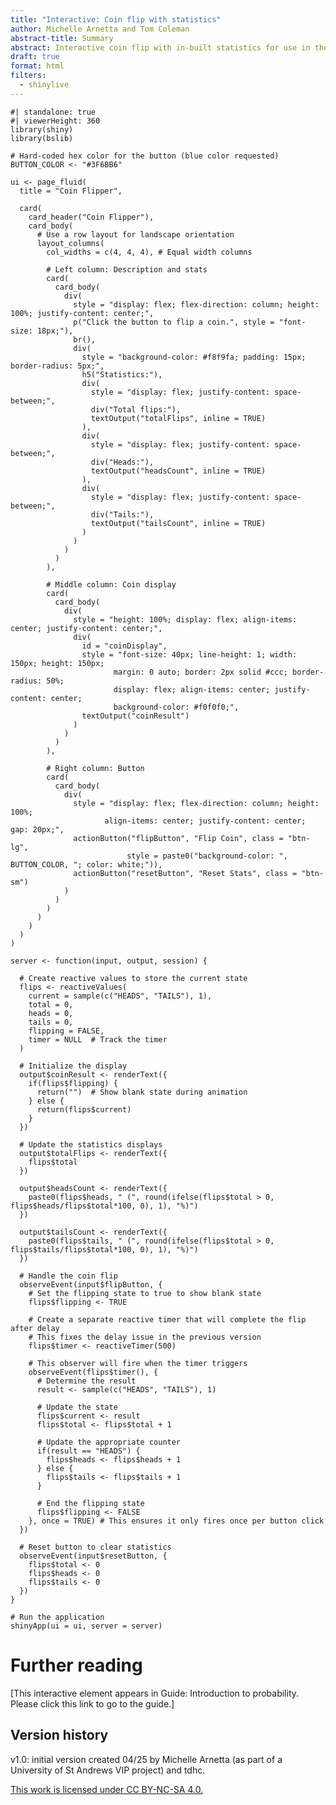 ```yaml
---
title: "Interactive: Coin flip with statistics"
author: Michelle Arnetta and Tom Coleman
abstract-title: Summary
abstract: Interactive coin flip with in-built statistics for use in the guide on introduction to probability.
draft: true
format: html
filters:
  - shinylive
---
```



```shinylive-r
#| standalone: true
#| viewerHeight: 360
library(shiny)
library(bslib)

# Hard-coded hex color for the button (blue color requested)
BUTTON_COLOR <- "#3F6BB6"

ui <- page_fluid(
  title = "Coin Flipper",
  
  card(
    card_header("Coin Flipper"),
    card_body(
      # Use a row layout for landscape orientation
      layout_columns(
        col_widths = c(4, 4, 4), # Equal width columns
        
        # Left column: Description and stats
        card(
          card_body(
            div(
              style = "display: flex; flex-direction: column; height: 100%; justify-content: center;",
              p("Click the button to flip a coin.", style = "font-size: 18px;"),
              br(),
              div(
                style = "background-color: #f8f9fa; padding: 15px; border-radius: 5px;",
                h5("Statistics:"),
                div(
                  style = "display: flex; justify-content: space-between;",
                  div("Total flips:"),
                  textOutput("totalFlips", inline = TRUE)
                ),
                div(
                  style = "display: flex; justify-content: space-between;",
                  div("Heads:"),
                  textOutput("headsCount", inline = TRUE)
                ),
                div(
                  style = "display: flex; justify-content: space-between;",
                  div("Tails:"),
                  textOutput("tailsCount", inline = TRUE)
                )
              )
            )
          )
        ),
        
        # Middle column: Coin display
        card(
          card_body(
            div(
              style = "height: 100%; display: flex; align-items: center; justify-content: center;",
              div(
                id = "coinDisplay",
                style = "font-size: 40px; line-height: 1; width: 150px; height: 150px; 
                       margin: 0 auto; border: 2px solid #ccc; border-radius: 50%;
                       display: flex; align-items: center; justify-content: center;
                       background-color: #f0f0f0;",
                textOutput("coinResult")
              )
            )
          )
        ),
        
        # Right column: Button
        card(
          card_body(
            div(
              style = "display: flex; flex-direction: column; height: 100%; 
                     align-items: center; justify-content: center; gap: 20px;",
              actionButton("flipButton", "Flip Coin", class = "btn-lg", 
                          style = paste0("background-color: ", BUTTON_COLOR, "; color: white;")),
              actionButton("resetButton", "Reset Stats", class = "btn-sm")
            )
          )
        )
      )
    )
  )
)

server <- function(input, output, session) {
  
  # Create reactive values to store the current state
  flips <- reactiveValues(
    current = sample(c("HEADS", "TAILS"), 1),
    total = 0,
    heads = 0,
    tails = 0,
    flipping = FALSE,
    timer = NULL  # Track the timer
  )
  
  # Initialize the display
  output$coinResult <- renderText({
    if(flips$flipping) {
      return("")  # Show blank state during animation
    } else {
      return(flips$current)
    }
  })
  
  # Update the statistics displays
  output$totalFlips <- renderText({
    flips$total
  })
  
  output$headsCount <- renderText({
    paste0(flips$heads, " (", round(ifelse(flips$total > 0, flips$heads/flips$total*100, 0), 1), "%)")
  })
  
  output$tailsCount <- renderText({
    paste0(flips$tails, " (", round(ifelse(flips$total > 0, flips$tails/flips$total*100, 0), 1), "%)")
  })
  
  # Handle the coin flip
  observeEvent(input$flipButton, {
    # Set the flipping state to true to show blank state
    flips$flipping <- TRUE
    
    # Create a separate reactive timer that will complete the flip after delay
    # This fixes the delay issue in the previous version
    flips$timer <- reactiveTimer(500)
    
    # This observer will fire when the timer triggers
    observeEvent(flips$timer(), {
      # Determine the result
      result <- sample(c("HEADS", "TAILS"), 1)
      
      # Update the state
      flips$current <- result
      flips$total <- flips$total + 1
      
      # Update the appropriate counter
      if(result == "HEADS") {
        flips$heads <- flips$heads + 1
      } else {
        flips$tails <- flips$tails + 1
      }
      
      # End the flipping state
      flips$flipping <- FALSE
    }, once = TRUE) # This ensures it only fires once per button click
  })
  
  # Reset button to clear statistics
  observeEvent(input$resetButton, {
    flips$total <- 0
    flips$heads <- 0
    flips$tails <- 0
  })
}

# Run the application 
shinyApp(ui = ui, server = server)
```

# Further reading {-}

[This interactive element appears in Guide: Introduction to probability. Please click this link to go to the guide.]

## Version history {-}

v1.0: initial version created 04/25 by Michelle Arnetta (as part of a University of St Andrews VIP project) and tdhc.
  
[This work is licensed under CC BY-NC-SA 4.0.](https://creativecommons.org/licenses/by-nc-sa/4.0/?ref=chooser-v1)


